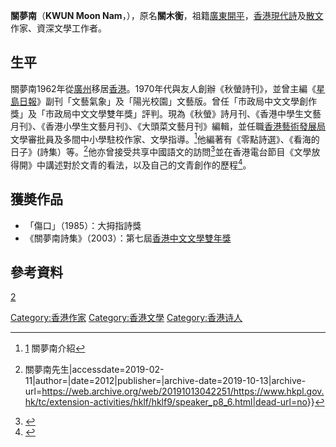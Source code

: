 '''關夢南'''（'''KWUN Moon Nam'''，{{bd|1946年|catIdx=G关}}），原名'''關木衡'''，祖籍[[廣東|廣東]][[開平市|開平]]，[[香港|香港]][[新詩|現代詩]]及[[散文|散文]]作家、資深文學工作者。

==生平==
關夢南1962年從[[廣州|廣州]]移居[[香港|香港]]。1970年代與友人創辦《秋螢詩刊》，並曾主編《[[星島日報|星島日報]]》副刊「文藝氣象」及「陽光校園」文藝版。曾任「市政局中文文學創作獎」及「市政局中文文學雙年獎」評判。現為《秋螢》詩月刊、《香港中學生文藝月刊》、《香港小學生文藝月刊》、《大頭菜文藝月刊》編輯，並任職[[香港藝術發展局|香港藝術發展局]]文學審批員及多間中小學駐校作家、文學指導。<ref>[https://www.hkpl.gov.hk/tc/extension-activities/hklf/hklf7/b5_speaker_details6396.html?id=42] {{Wayback|url=https://www.hkpl.gov.hk/tc/extension-activities/hklf/hklf7/b5_speaker_details6396.html?id=42 |date=20190713010927 }} 關夢南介紹</ref>他編著有《零點詩選》、《看海的日子》(詩集）等。<ref>{{Cite web|url=https://www.hkpl.gov.hk/tc/extension-activities/hklf/hklf9/speaker_p8_6.html|title=第九屆香港文學節 {{!}} 關夢南先生|accessdate=2019-02-11|author=|date=2012|publisher=|archive-date=2019-10-13|archive-url=https://web.archive.org/web/20191013042251/https://www.hkpl.gov.hk/tc/extension-activities/hklf/hklf9/speaker_p8_6.html|dead-url=no}}</ref>他亦曾接受共享中國語文的訪問<ref>{{Cite web|url=https://www.youtube.com/watch?v=GJZGr-Y-kw0|title=共享中國語文 - 關夢南先生訪問|accessdate=2019-02-11|author=共享中國語文|date=2014-08-19|publisher=共享中國語文|archive-date=2019-07-13|archive-url=https://web.archive.org/web/20190713010918/https://www.youtube.com/watch?v=GJZGr-Y-kw0|dead-url=no}}</ref>並在香港電台節目《文學放得開》中講述對於文青的看法，以及自己的文青創作的歷程<ref>{{Cite web|url=https://www.youtube.com/watch?v=n82KeIgEeqI|title=五夜講場 -文學放得開 2018：文青博物館|accessdate=2019-02-11|author=香港電台|date=2018-08-30|publisher=香港電台|archive-date=2019-07-13|archive-url=https://web.archive.org/web/20190713010918/https://www.youtube.com/watch?v=n82KeIgEeqI|dead-url=no}}</ref>。

==獲奬作品==
*「傷口」（1985）：大拇指詩獎
*《關夢南詩集》（2003）：第七屆[[香港中文文學雙年獎|香港中文文學雙年獎]]

==參考資料==
[https://www.thestandnews.com/culture/%E9%97%9C%E5%A4%A2%E5%8D%97-%E7%B7%A8%E8%BC%AF%E5%A4%A2%E8%88%87%E5%90%8C%E8%A1%8C%E8%80%85/] {{Wayback|url=https://www.thestandnews.com/culture/%E9%97%9C%E5%A4%A2%E5%8D%97-%E7%B7%A8%E8%BC%AF%E5%A4%A2%E8%88%87%E5%90%8C%E8%A1%8C%E8%80%85/ |date=20201020234454 }}
{{reflist}}

[[Category:香港作家|Category:香港作家]]
[[Category:香港文學|Category:香港文學]]
[[Category:香港诗人|Category:香港诗人]]


{{HK-bio-stub}}